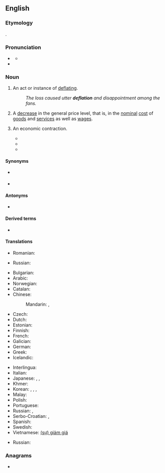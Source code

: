 {{also|Deflation|déflation}}
==English==
{{wikipedia}}

===Etymology===
{{suffix|en|deflate|ion}}.

===Pronunciation===
* {{a|UK}} {{IPA|en|/dɪˈfleɪʃən/}}
** {{audio|en|LL-Q1860 (eng)-Vealhurl-deflation.wav|Audio (Southern England)}}
* {{rhymes|en|eɪʃən|s=3}}

===Noun===
{{en-noun|~}}

# An act or instance of [[deflate|deflating]].
#: ''The loss caused utter '''deflation''' and disappointment among the fans.''
# {{lb|en|economics}} A [[decrease]] in the general price level, that is, in the [[nominal]] [[cost]] of [[goods]] and [[services]] as well as [[wages]].
# {{lb|en|economics|euphemistic}} An economic contraction.
#* {{quote-journal|en|title=Stans to seek foreign trade|work=Christian Science Monitor|date=March 13, 1969|passage=Beyond that, there is the hope that '''deflation''' of the US economy which the administration has in mind will, overtime; stem the import flood.}}
#* {{quote-journal|en|title=Unions Hold Key To British Stability|work=Milwaukee Sentinel|date=October 11, 1976|passage=It also must be acknowledged that Britain's problems won't be solved by an abrupt '''deflation''' of the economy.}}
#* {{quote-journal|en|title=Valley Pipe Dream Wrecked Economy|work=Calgary Herald|date=June 3, 1978|passage=The great '''deflation''' of the northern economy occurred with the rupturing of the Mackenzie Valley pipe dream.}}

====Synonyms====
* {{sense|decrease in price level}} {{l|en|disinflation}}
* {{sense|economic contraction}} {{l|en|impoverishment}}

====Antonyms====
* {{l|en|inflation}}

====Derived terms====
* {{l|en|deflationary}}

====Translations====
{{trans-top|instance of deflating}}
* Romanian: {{t+|ro|dezumflare|f}}
{{trans-mid}}
* Russian: {{t+|ru|выка́чивание|n}} {{qualifier|во́здуха, га́за}}
{{trans-bottom}}

{{trans-top|decrease in the general price level}}
* Bulgarian: {{t+|bg|дефлация|f}}
* Arabic: {{t|ar|انْكِماش}}
* Norwegian: {{t|nb|Deflasjon}}
* Catalan: {{t|ca|deflació|f}}
* Chinese:
*: Mandarin: {{t+|cmn|通貨緊縮|sc=Hani}}, {{t+|cmn|通货紧缩|tr=tōnghuò jǐnsuō|sc=Hani}}
* Czech: {{t+|cs|deflace|f}}
* Dutch: {{t+|nl|deflatie}}
* Estonian: {{t+|et|deflatsioon}}
* Finnish: {{t+|fi|deflaatio}}
* French: {{t+|fr|déflation|f}}
* Galician: {{t+|gl|deflación|f}}
* German: {{t+|de|Deflation|f}}
* Greek: {{t+|el|αποπληθωρισμός|m}}
* Icelandic: {{t|is|verðhjöðnun|f}}
{{trans-mid}}
* Interlingua: {{t|ia|deflation}}
* Italian: {{t+|it|deflazione|f}}
* Japanese: {{t+|ja|デフレーション|tr=defurēshon|sc=Jpan}}, {{t+|ja|通貨収縮|tr=つうかしゅうしゅく, tsūka jūshuku|sc=Jpan}} {{qualifier|currency contraction}}, {{t+|ja|収縮|tr=しゅうしゅく, jūshuku|sc=Jpan}}
* Khmer: {{t|km|អប្បផរណា|tr=ap pak por ro nar|sc=Khmr}}
* Korean: {{t|ko|디플레이션}}, {{t|ko|디플레}}, {{t|ko|통화 수축(通貨收縮)}}, {{t|ko|통화 축소(通貨縮小)}}
* Malay: {{t|ms|deflasi}}
* Polish: {{t+|pl|deflacja|f}}
* Portuguese: {{t+|pt|deflação|f}}
* Russian: {{t+|ru|дефля́ция|f}}, {{t|ru|сниже́ние цен|n}}
* Serbo-Croatian: {{t|sh|deflacija}}, {{t|sh|дефлација|f}}
* Spanish: {{t+|es|deflación|f}}
* Swedish: {{t+|sv|deflation}}
* Vietnamese: [[giảm giá|(sự) giảm giá]]
{{trans-bottom}}

{{trans-top|economic contraction}}
* Russian: {{t+|ru|дефля́ция|f}}
{{trans-mid}}
{{trans-bottom}}

===Anagrams===
* {{anagrams|en|a=adefilnot|defoliant}}